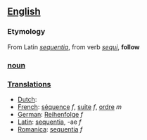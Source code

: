 ==[[English]]==

===Etymology===
From Latin ''[[sequentia]]'', from verb ''[[sequi]]'', '''follow'''

===[[noun]]===

===[[Translations]]===

*[[Dutch]]: [[]]
*[[French]]: [[séquence]] ''f'', [[suite]] ''f'', [[ordre]] ''m''
*[[German]]: [[Reihenfolge]] ''f''
*[[Latin]]: [[sequentia]], -ae ''f''
*[[Romanica]]: [[sequentia]] ''f''